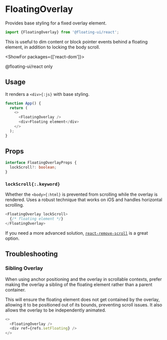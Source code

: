 <PageCard>

# FloatingOverlay

Provides base styling for a fixed overlay element.

```js
import {FloatingOverlay} from '@floating-ui/react';
```

This is useful to dim content or block pointer events behind a
floating element, in addition to locking the body scroll.

<ShowFor packages={['react-dom']}>

<PackageLimited>@floating-ui/react only</PackageLimited>

</ShowFor>

</PageCard>

## Usage

It renders a `<div>{:js}` with base styling.

```js
function App() {
  return (
    <>
      <FloatingOverlay />
      <div>Floating element</div>
    </>
  );
}
```

## Props

```ts
interface FloatingOverlayProps {
  lockScroll?: boolean;
}
```

### `lockScroll{:.keyword}`

Whether the `<body>{:html}` is prevented from scrolling while the
overlay is rendered. Uses a robust technique that works on iOS
and handles horizontal scrolling.

```js
<FloatingOverlay lockScroll>
  {/* floating element */}
</FloatingOverlay>
```

<Notice>

If you need a more advanced solution,
[`react-remove-scroll`](https://www.npmjs.com/package/react-remove-scroll)
is a great option.

</Notice>

## Troubleshooting

### Sibling Overlay

When using anchor positioning and the overlay in scrollable
contexts, prefer making the overlay a sibling of the floating
element rather than a parent container.

This will ensure the floating element does not get contained by
the overlay, allowing it to be positioned out of its bounds,
preventing scroll issues. It also allows the overlay to be
independently animated.

```js
<>
  <FloatingOverlay />
  <div ref={refs.setFloating} />
</>
```
